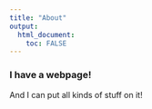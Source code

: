 ```yaml
---
title: "About"
output: 
  html_document:
    toc: FALSE
---
```


### I have a webpage!

And I can put all kinds of stuff on it!